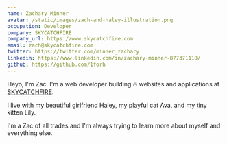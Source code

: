 ```yaml
---
name: Zachary Minner
avatar: /static/images/zach-and-haley-illustration.png
occupation: Developer
company: SKYCATCHFIRE
company_url: https://www.skycatchfire.com
email: zach@skycatchfire.com
twitter: https://twitter.com/minner_zachary
linkedin: https://www.linkedin.com/in/zachary-minner-877371118/
github: https://github.com/1forh
---
```


Heyo, I'm Zac. I'm a web developer building 🔥 websites and applications at [SKYCATCHFIRE](https://skycatchire.com).

I live with my beautiful girlfriend Haley, my playful cat Ava, and my tiny kitten Lily.

I'm a Zac of all trades and I'm always trying to learn more about myself and everything else.
